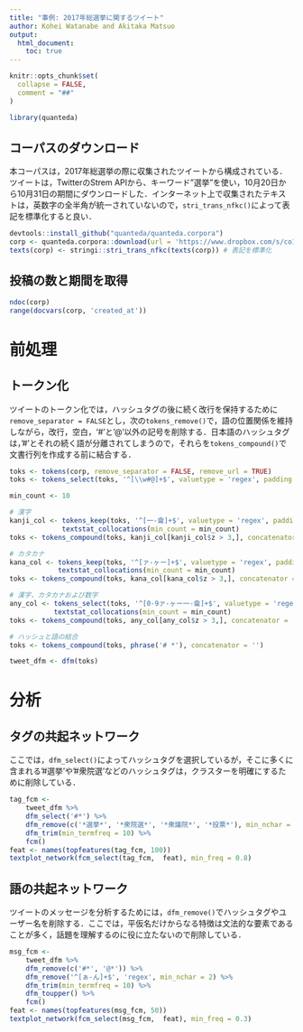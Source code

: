 ```yaml
---
title: "事例: 2017年総選挙に関するツイート"
author: Kohei Watanabe and Akitaka Matsuo
output: 
  html_document:
    toc: true
---
```


```r
knitr::opts_chunk$set(
  collapse = FALSE,
  comment = "##"
)
```


```r
library(quanteda)
```


## コーパスのダウンロード {#download}

本コーパスは，2017年総選挙の際に収集されたツイートから構成されている．ツイートは，TwitterのStrem APIから、キーワード"選挙"を使い，10月20日から10月31日の期間にダウンロードした．インターネット上で収集されたテキストは，英数字の全半角が統一されていないので，`stri_trans_nfkc()`によって表記を標準化すると良い．

```r
devtools::install_github("quanteda/quanteda.corpora")
corp <- quanteda.corpora::download(url = 'https://www.dropbox.com/s/co12wpj08pzqz71/data_corpus_election2017tweets.rds?dl=1')
texts(corp) <- stringi::stri_trans_nfkc(texts(corp)) # 表記を標準化
```


## 投稿の数と期間を取得 {#number-of-tweets}

```r
ndoc(corp)
range(docvars(corp, 'created_at'))
```

# 前処理 {#pre-processing}

## トークン化 {#tokenization}

ツイートのトークン化では，ハッシュタグの後に続く改行を保持するために`remove_separator = FALSE`とし，次の`tokens_remove()`で，語の位置関係を維持しながら，改行，空白，'#'と'@'以外の記号を削除する．日本語のハッシュタグは，’#’とそれの続く語が分離されてしまうので，それらを`tokens_compound()`で文書行列を作成する前に結合する．

```r

toks <- tokens(corp, remove_separator = FALSE, remove_url = TRUE)
toks <- tokens_select(toks, '^[\\w#@]+$', valuetype = 'regex', padding = TRUE)

min_count <- 10

# 漢字
kanji_col <- tokens_keep(toks, '^[一-龠]+$', valuetype = 'regex', padding = TRUE) %>% 
             textstat_collocations(min_count = min_count)
toks <- tokens_compound(toks, kanji_col[kanji_col$z > 3,], concatenator = '')

# カタカナ
kana_col <- tokens_keep(toks, '^[ァ-ヶー]+$', valuetype = 'regex', padding = TRUE) %>% 
            textstat_collocations(min_count = min_count)
toks <- tokens_compound(toks, kana_col[kana_col$z > 3,], concatenator = '')

# 漢字，カタカナおよび数字
any_col <- tokens_select(toks, '^[0-9ァ-ヶー一-龠]+$', valuetype = 'regex', padding = TRUE) %>% 
           textstat_collocations(min_count = min_count)
toks <- tokens_compound(toks, any_col[any_col$z > 3,], concatenator = '')

# ハッシュと語の結合
toks <- tokens_compound(toks, phrase('# *'), concatenator = '') 

tweet_dfm <- dfm(toks)
```

# 分析 {#analysis}

## タグの共起ネットワーク {#network-tag}

ここでは，`dfm_select()`によってハッシュタグを選択しているが，そこに多くに含まれる'#選挙'や'#衆院選'などのハッシュタグは，クラスターを明確にするために削除している．

```r
tag_fcm <- 
    tweet_dfm %>% 
    dfm_select('#*') %>% 
    dfm_remove(c('*選挙*', '*衆院選*', '*衆議院*', '*投票*'), min_nchar = 2) %>% 
    dfm_trim(min_termfreq = 10) %>% 
    fcm()
feat <- names(topfeatures(tag_fcm, 100))
textplot_network(fcm_select(tag_fcm,  feat), min_freq = 0.8)
```

## 語の共起ネットワーク {#network-word}

ツイートのメッセージを分析するためには，`dfm_remove()`でハッシュタグやユーザー名を削除する．ここでは，平仮名だけからなる特徴は文法的な要素であることが多く，話題を理解するのに役に立たないので削除している．

```r
msg_fcm <- 
    tweet_dfm %>% 
    dfm_remove(c('#*', '@*')) %>% 
    dfm_remove('^[ぁ-ん]+$', 'regex', min_nchar = 2) %>% 
    dfm_trim(min_termfreq = 10) %>% 
    dfm_toupper() %>% 
    fcm()
feat <- names(topfeatures(msg_fcm, 50))
textplot_network(fcm_select(msg_fcm,  feat), min_freq = 0.3)
```


